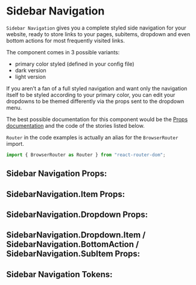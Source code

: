 

# Sidebar Navigation

`Sidebar Navigation` gives you a complete styled side navigation for your website, ready to store links to your pages, subitems, dropdown and even bottom actions for most frequently
visited links.

The component comes in 3 possible variants:
 - primary color styled (defined in your config file)
 - dark version
 - light version

If you aren't a fan of a full styled navigation and want only the navigation itself to be styled according to your primary color, you can edit your dropdowns to be
themed differently via the props sent to the dropdown menu.

The best possible documentation for this component would be the [Props documentation](#sidebar-navigation-props)
and the code of the stories listed below.

`Router` in the code examples is actually an alias for the `BrowserRouter` import.
```ts
import { BrowserRouter as Router } from "react-router-dom";
```

<Stories includePrimary={true} />

## Sidebar Navigation Props:

<ArgsTable of={SidebarNavigation} />

## SidebarNavigation.Item Props:

<ArgsTable of={SidebarNavigation.Item} />

## SidebarNavigation.Dropdown Props:

<ArgsTable of={SidebarNavigation.Dropdown} />

## SidebarNavigation.Dropdown.Item / SidebarNavigation.BottomAction / SidebarNavigation.SubItem Props:

<ArgsTable of={SidebarNavigationDropdown.Item} />

## Sidebar Navigation Tokens:
<ThemeTokens component="SidebarNavigation"/>
